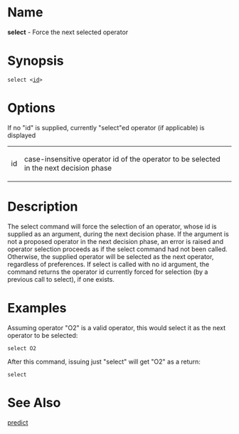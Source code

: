 = Name =
'''select''' - Force the next selected operator

= Synopsis =
 select <<u>id</u>>

= Options =
If no "id" is supplied, currently "select"ed operator (if applicable) is displayed
{| border="1" cellpadding="2"
| id || case-insensitive operator id of the operator to be selected in the next decision phase
|}

= Description =
The select command will force the selection of an operator, whose id is supplied as an 
argument, during the next decision phase.  If the argument is not a proposed operator in 
the next decision phase, an error is raised and operator selection proceeds as if the select 
command had not been called.  Otherwise, the supplied operator will be selected as the 
next operator, regardless of preferences.  If select is called with no id argument, the 
command returns the operator id currently forced for selection (by a previous call to 
select), if one exists.

= Examples = 

Assuming operator "O2" is a valid operator, this would select it as the next operator to be selected:
 
 select O2

After this command, issuing just "select" will get "O2" as a return:

 select

= See Also =
[[predict]]

